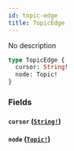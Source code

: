 ```yaml
---
id: topic-edge
title: TopicEdge
---
```


No description

```graphql
type TopicEdge {
  cursor: String!
  node: Topic!
}
```

### Fields

#### `cursor` ([`String!`](/docs/graphql/scalars/string))

#### `node` ([`Topic!`](/docs/graphql/objects/topic))
